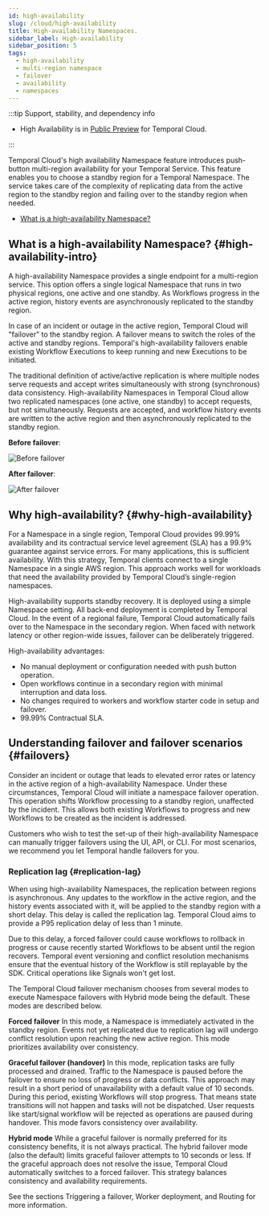 ```yaml
---
id: high-availability
slug: /cloud/high-availability
title: High-availability Namespaces.
sidebar_label: High-availability
sidebar_position: 5
tags:
  - high-availability
  - multi-region namespace
  - failover
  - availability
  - namespaces
---
```


:::tip Support, stability, and dependency info
- High Availability is in [Public Preview](/temporal/release-stages#public-preview) for Temporal Cloud.

:::

Temporal Cloud's high availability Namespace feature introduces push-button multi-region availability for your Temporal Service.
This feature enables you to choose a standby region for a Temporal Namespace.
The service takes care of the complexity of replicating data from the active region to the standby region and failing over to the standby region when needed. 

- [What is a high-availability Namespace?](/cloud/high-availability#high-availability-intro)

## What is a high-availability Namespace? {#high-availability-intro}

A high-availability Namespace provides a single endpoint for a multi-region service.
This option offers a single logical Namespace that runs in two physical regions, one active and one standby.
As Workflows progress in the active region, history events are asynchronously replicated to the standby region.

In case of an incident or outage in the active region, Temporal Cloud will "failover" to the standby region.
A failover means to switch the roles of the active and standby regions.
Temporal's high-availability failovers enable existing Workflow Executions to keep running and new Executions to be initiated.

The traditional definition of active/active replication is where multiple nodes serve requests and accept writes simultaneously with strong (synchronous) data consistency.
High-availability Namespaces in Temporal Cloud allow two replicated namespaces (one active, one standby) to accept requests, but not simultaneously.
Requests are accepted, and workflow history events are written to the active region and then asynchronously replicated to the standby region.

**Before failover**:

![Before failover](/img/multi-region/before-failover.png)

**After failover**:

![After failover](/img/multi-region/after-failover.png)

## Why high-availability? {#why-high-availability}

For a Namespace in a single region, Temporal Cloud provides 99.99% availability and its contractual service level agreement (SLA) has a 99.9% guarantee against service errors.
For many applications, this is sufficient availability.
With this strategy, Temporal clients connect to a single Namespace in a single AWS region.
This approach works well for workloads that need the availability provided by Temporal Cloud’s single-region namespaces.

High-availability supports standby recovery.
It is deployed using a simple Namespace setting.
All back-end deployment is completed by Temporal Cloud. 
In the event of a regional failure, Temporal Cloud automatically fails over to the Namespace in the secondary region.
When faced with network latency or other region-wide issues, failover can be deliberately triggered. 

High-availability advantages:

* No manual deployment or configuration needed with push button operation.
* Open workflows continue in a secondary region with minimal interruption and data loss.
* No changes required to workers and workflow starter code in setup and failover.
* 99.99% Contractual SLA.

## Understanding failover and failover scenarios {#failovers}

Consider an incident or outage that leads to elevated error rates or latency in the active region of a high-availability Namespace.
Under these circumstances, Temporal Cloud will initiate a namespace failover operation.
This operation shifts Workflow processing to a standby region, unaffected by the incident.
This allows both existing Workflows to progress and new Workflows to be created as the incident is addressed. 

Customers who wish to test the set-up of their high-availability Namespace can manually trigger failovers using the UI, API, or CLI.
For most scenarios, we recommend you let Temporal handle failovers for you.

### Replication lag {#replication-lag}

When using high-availability Namespaces, the replication between regions is asynchronous.
Any updates to the workflow in the active region, and the history events associated with it, will be applied to the standby region with a short delay.
This delay is called the replication lag.
Temporal Cloud aims to provide a P95 replication delay of less than 1 minute. 

Due to this delay, a forced failover could cause workflows to rollback in progress or cause recently started Workflows to be absent until the region recovers.
Temporal event versioning and conflict resolution mechanisms ensure that the eventual history of the Workflow is still replayable by the SDK.
Critical operations like Signals won't get lost.   

The Temporal Cloud failover mechanism chooses from several modes to execute Namespace failovers with Hybrid mode being the default.
These modes are described below.

**Forced failover** 
In this mode, a Namespace is immediately activated in the standby region.
Events not yet replicated due to replication lag will undergo conflict resolution upon reaching the new active region.
This mode prioritizes availability over consistency.

**Graceful failover (handover)**
In this mode, replication tasks are fully processed and drained.
Traffic to the Namespace is paused before the failover to ensure no loss of progress or data conflicts. 
This approach may result in a short period of unavailability with a default value of 10 seconds. 
During this period, existing Workflows will stop progress.
That means state transitions will not happen and tasks will not be dispatched.
User requests like start/signal workflow will be rejected as operations are paused during handover. 
This mode favors consistency over availability.

**Hybrid mode**
While a graceful failover is normally preferred for its consistency benefits, it is not always practical.
The hybrid failover mode (also the default) limits graceful failover attempts to 10 seconds or less.
If the graceful approach does not resolve the issue, Temporal Cloud automatically switches to a forced failover.
This strategy balances consistency and availability requirements.

See the sections Triggering a failover, Worker deployment, and Routing for more information. 

